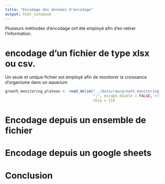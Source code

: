 ```yaml
---
title: "Encodage des données d'encodage"
output: html_notebook
---
```


Plusieurs méthodes d'encodage ont été employé afin d'en retirer l'information.

# encodage d'un fichier de type xlsx ou csv.

Un seule et unique fichier est employé afin de monitorer la croissance d'organisme dans un aquarium 

```r
growth_monitoring_plateau <- read_delim("../data/raw/growth_monitoring_plateau.csv",
                                        ";", escape_double = FALSE, trim_ws = TRUE,
                                        skip = 11)
```

# Encodage depuis un ensemble de fichier

# Encodage depuis un google sheets

# Conclusion

